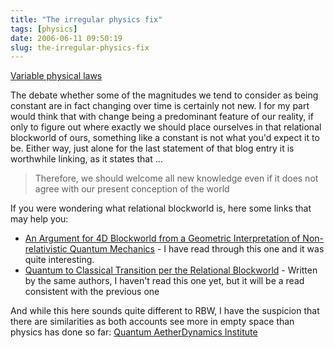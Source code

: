 ```yaml
---
title: "The irregular physics fix"
tags: [physics]
date: 2006-06-11 09:50:19
slug: the-irregular-physics-fix
---
```


[Variable physical laws](http://www.scienceblog.com/cms/variable-physical-laws-10777.html)

The debate whether some of the magnitudes we tend to consider as being constant are in fact changing over time is certainly not new. I for my part would think that with change being a predominant feature of our reality, if only to figure out where exactly we should place ourselves in that relational blockworld of ours, something like a constant is not what you'd expect it to be. Either way, just alone for the last statement of that blog entry it is worthwhile linking, as it states that ...
> Therefore, we should welcome all new knowledge even if it does not agree with our present conception of the world

If you were wondering what relational blockworld is, here some links that may help you:

*   [An Argument for 4D Blockworld from a Geometric Interpretation of Non-relativistic Quantum Mechanics](http://www.arxiv.org/abs/quant-ph/0605039) - I have read through this one and it was quite interesting.
*   [Quantum to Classical Transition per the Relational Blockworld](http://arxiv.org/abs/quant-ph/0605105) - Written by the same authors, I haven't read this one yet, but it will be a read consistent with the previous one

And while this here sounds quite different to RBW, I have the suspicion that there are similarities as both accounts see more in empty space than physics has done so far: [Quantum AetherDynamics Institute](http://www.quantumaetherdynamics.com/)